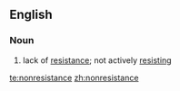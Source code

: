 ==English==

===Noun===
{{en-noun}}

# lack of [[resistance]]; not actively [[resist]]ing

[[te:nonresistance]]
[[zh:nonresistance]]